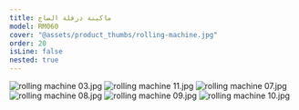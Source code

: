 ```yaml
---
title: ماكينة درفلة الصاج
model: RM060
cover: "@assets/product_thumbs/rolling-machine.jpg"
order: 20
isLine: false
nested: true
---
```



<ProductTabs />

![rolling machine 03.jpg](@assets/article_images/rolling-machine/rolling-machine-03.jpg)
![rolling machine 11.jpg](@assets/article_images/rolling-machine/rolling-machine-11.jpg)
![rolling machine 07.jpg](@assets/article_images/rolling-machine/rolling-machine-07.jpg)
![rolling machine 08.jpg](@assets/article_images/rolling-machine/rolling-machine-08.jpg)
![rolling machine 09.jpg](@assets/article_images/rolling-machine/rolling-machine-09.jpg)
![rolling machine 10.jpg](@assets/article_images/rolling-machine/rolling-machine-10.jpg)
